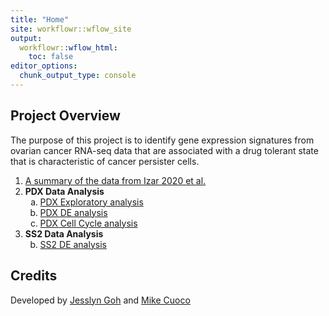 ```yaml
---
title: "Home"
site: workflowr::wflow_site
output:
  workflowr::wflow_html:
    toc: false
editor_options:
  chunk_output_type: console
---
```


## Project Overview

The purpose of this project is to identify gene expression signatures from ovarian cancer RNA-seq data that are associated with a drug tolerant state that is characteristic of cancer persister cells.

1. [A summary of the data from Izar 2020 et al.](data_summary.html)
2. **PDX Data Analysis**
    a. [PDX Exploratory analysis](03.0_Izar2020_PDX_ExploratoryAnalysis.html)
    b. [PDX DE analysis](03.1_Izar2020_PDX_DEAnalysis.html)
    c. [PDX Cell Cycle analysis](03.2_Izar2020_PDX_CellCycleAnalysis.html)
3. **SS2 Data Analysis** 
    b. [SS2 DE analysis](02.1_Izar2020_SS2_DEAnalysis.html)

## Credits

Developed by [Jesslyn Goh](https://github.com/jgoh2) and [Mike Cuoco](https://github.com/mikecuoco)
